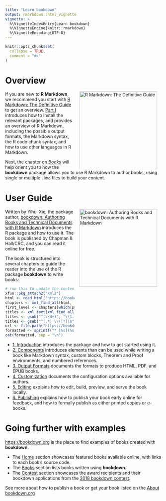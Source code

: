 ```yaml
---
title: "Learn bookdown"
output: rmarkdown::html_vignette
vignette: >
  %\VignetteIndexEntry{Learn bookdown}
  %\VignetteEngine{knitr::rmarkdown}
  %\VignetteEncoding{UTF-8}
---
```


```r
knitr::opts_chunk$set(
  collapse = TRUE,
  comment = "#>"
)
```

# Overview

<a href="https://bookdown.org/yihui/rmarkdown/books.html"><img src="https://bookdown.org/yihui/rmarkdown/images/cover.png" alt="R Markdown: The Definitive Guide" width="250" style="padding: 0 15px; float: right;"/></a>

If you are new to **R Markdown**, we recommend you start with [R Markdown: The Definitive Guide](https://bookdown.org/yihui/rmarkdown/books.html) to get an overview. [Part I](https://bookdown.org/yihui/rmarkdown/installation.html) introduces how to install the relevant packages, and provides an overview of R Markdown, including the possible output formats, the Markdown syntax, the R code chunk syntax, and how to use other languages in R Markdown.

Next, the chapter on [_Books_](https://bookdown.org/yihui/rmarkdown/books.html) will help orient you to how the **bookdown** package allows you to use R Markdown to author books, using single or multiple `.Rmd` files to build your content.


# User Guide

<a href="https://bookdown.org/yihui/bookdown/"><img src="https://bookdown.org/yihui/bookdown/images/cover.jpg" alt="bookdown: Authoring Books and Technical Documents with R Markdown" width="250" style="padding: 0 15px; float: right;"/></a>


Written by Yihui Xie, the package author, [bookdown: Authoring Books and Technical Documents with R Markdown](https://bookdown.org/yihui/bookdown/) introduces the R package and how to use it. The book is published by Chapman & Hall/CRC, and you can read it online for free.

The book is structured into several chapters to guide the reader into the use of the R package **bookdown** to write books: 

```r
# run this to update the content below
xfun::pkg_attach2("xml2")
html <- read_html("https://bookdown.org/yihui/bookdown/")
chapters <- xml_find_all(html, "//li[@class='chapter']")
first_level <- chapters[which(purrr::map_lgl(xml_attr(chapters, 'data-level'), ~ grepl('^\\d+$', .x)))]
titles <- xml_text(xml_find_all(first_level, "a"))
titles <- gsub("^(\\d+)", "\\1.", titles)
titles <- gsub("^(.*) \\([*])$", "\\1", titles)
url <- file.path("https://bookdown.org/yihui/bookdown", xml_attr(first_level, "data-path"))
formatted <- sprintf("* [%s](%s)", titles, url)
cat(formatted, sep = "\n")
```

* [1. Introduction](https://bookdown.org/yihui/bookdown/introduction.html) introduces the package and how to get started using it.
* [2. Components](https://bookdown.org/yihui/bookdown/components.html) introduces elements than can be used while writing a book like Markdown syntax, custom blocks, Theorem and Proof environments, and numbered references.
* [3. Output Formats](https://bookdown.org/yihui/bookdown/output-formats.html) documents the formats to produce HTML, PDF, and EPUB books. 
* [4. Customization](https://bookdown.org/yihui/bookdown/customization.html) documents the configuration options available for authors.
* [5. Editing](https://bookdown.org/yihui/bookdown/editing.html) explains how to edit, build, preview, and serve the book locally.
* [6. Publishing](https://bookdown.org/yihui/bookdown/publishing.html) explains how to publish your book early online for feedback, and how to formally publish as either printed copies or e-books.

# Going further with examples

<https://bookdown.org> is the place to find examples of books created with **bookdown**.

* The [Home](https://bookdown.org/home/) section showcases featured books available online, with links to each book's source code.
* The [Books](https://bookdown.org/home/archive/) section lists books written using **bookdown**.
* The [Contest](https://bookdown.org/home/contest/) section showcases the award recipients and their bookdown applications from the [2018 bookdown contest](https://blog.rstudio.com/2018/07/27/first-bookdown-contest/).

See more about how to publish a book or get your book listed on the [About bookdown.org](articles/articles/publish.Rmd) 
